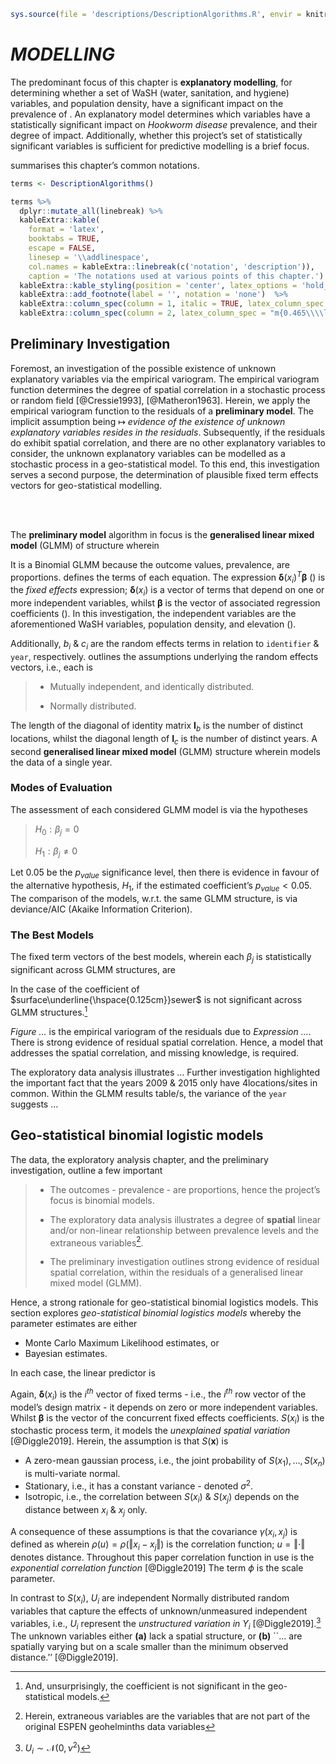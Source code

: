 
```r
sys.source(file = 'descriptions/DescriptionAlgorithms.R', envir = knitr::knit_global())
```


# *MODELLING*

The predominant focus of this chapter is **explanatory modelling**, for determining whether a set of WaSH (water, sanitation, and hygiene) variables, and population density, have a significant impact on the prevalence of \textcolor{darkgrey}{Hookworm disease}.  An explanatory model determines which variables have a statistically significant impact on *Hookworm disease* prevalence, and their degree of impact.  Additionally, whether this project's set of statistically significant variables is sufficient for predictive modelling is a brief focus.

\cref{tab:T0004} summarises this chapter's common notations.

```r

terms <- DescriptionAlgorithms()

terms %>%
  dplyr::mutate_all(linebreak) %>%
  kableExtra::kable(
    format = 'latex',
    booktabs = TRUE,
    escape = FALSE,
    linesep = '\\addlinespace',
    col.names = kableExtra::linebreak(c('notation', 'description')),
    caption = 'The notations used at various points of this chapter.') %>%
  kableExtra::kable_styling(position = 'center', latex_options = 'hold_position', font_size = 7, full_width = FALSE) %>%
  kableExtra::add_footnote(label = '', notation = 'none')  %>%
  kableExtra::column_spec(column = 1, italic = TRUE, latex_column_spec = "l") %>%
  kableExtra::column_spec(column = 2, latex_column_spec = "m{0.465\\\\linewidth}l", latex_valign = 'm')

```






## Preliminary Investigation

Foremost, an investigation of the possible existence of unknown explanatory variables via the empirical variogram.  The empirical variogram function determines the degree of spatial correlation in a stochastic process or random field [@Cressie1993], [@Matheron1963].    Herein, we apply the empirical variogram function to the residuals of a **preliminary model**.  The implicit assumption being $\mapsto$ *evidence of the existence of unknown explanatory variables resides in the residuals*.  Subsequently, if the residuals do exhibit spatial correlation, and there are no other explanatory variables to consider, the unknown explanatory variables can be modelled as a stochastic process in a geo-statistical model.  To this end, this investigation serves a second purpose, the determination of plausible fixed term effects vectors for geo-statistical modelling.

<br>
<br>

The **preliminary model** algorithm in focus is the **generalised linear mixed model** (GLMM) of structure
\begin{align}
Y_{i} & \sim Binomial(e_{i}, p_{i}) (\#eq:0001) \\
\eta_{i} & = ln \left( \frac{p_{i}}{1 - p_{i}} \right) \nonumber \\
& = \mathbf{\delta}(x_{i})^{T} \mathbf{\beta} + b_{i} + c_{i} \nonumber
\end{align}
wherein
\begin{align}
\mathbf{b} & \sim \mathcal{N}(0, \tau^{2}_{b}\mathbf{I}_{b}) (\#eq:0002) \\
\mathbf{c} & \sim \mathcal{N}(0, \tau^{2}_{c}\mathbf{I}_{c}) \nonumber
\end{align}

It is a Binomial GLMM because the outcome values, prevalence, are proportions.  \cref{tab:T0004} defines the terms of each equation.  The expression $\mathbf{\delta}(x_{i})^{T} \mathbf{\beta}$ (\cref{eq:0001}) is the *fixed effects* expression; $\mathbf{\delta}(x_{i})$ is a vector of terms that depend on one or more independent variables, whilst $\mathbf{\beta}$ is the vector of associated regression coefficients (\cref{tab:T0001}).  In this investigation, the independent variables are the aforementioned WaSH variables, population density, and elevation (\cref{tab:T0003}).

Additionally, $b_{i}$ & $c_{i}$ are the random effects terms in relation to ``identifier`` & ``year``, respectively.  \cref{eq:0002} outlines the assumptions underlying the random effects vectors, i.e., each is

\vspace{10pt}

> * Mutually independent, and identically distributed.
>
> * Normally distributed.

\vspace{10pt}

The length of the diagonal of identity matrix $\mathbf{I}_{b}$ is the number of distinct locations, whilst the diagonal length of $\mathbf{I}_{c}$ is the number of distinct years.  A second  **generalised linear mixed model** (GLMM) structure
\begin{align}
Y_{i} & \sim Binomial(e_{i}, p_{i}) (\#eq:0006) \\
\eta_{i} & = ln \left( \frac{p_{i}}{1 - p_{i}} \right) \nonumber \\
& = \mathbf{\delta}(x_{i})^{T} \mathbf{\beta} + b_{i} \nonumber
\end{align}
wherein
\begin{equation}
\mathbf{b} \sim \mathcal{N}(0, \tau^{2}_{b}\mathbf{I}_{b}) (\#eq:0007)
\end{equation}
models the data of a single year.

### Modes of Evaluation

The assessment of each considered GLMM model is via the hypotheses

\vspace{10pt}

> $H_{0}: \beta_{j} = 0$
>
> $H_{1}: \beta_{j} \neq 0$

\vspace{10pt}

Let $0.05$ be the $p_{value}$ significance level, then there is evidence in favour of the alternative hypothesis, $H_{1}$, if the estimated coefficient's $p_{value} < 0.05$.  The comparison of the models, w.r.t. the same GLMM structure, is via deviance/AIC (Akaike Information Criterion).

### The Best Models

The fixed term vectors of the best models, wherein each $\beta_{j}$ is statistically significant across GLMM structures, are
\begin{equation}
  \mathbf{\delta}(x_{i}) =
  \begin{cases}
    [1, piped\underline{\hspace{0.125cm}}sewer, piped\underline{\hspace{0.125cm}}sewer^{2}, elevation.km] \\
    [1, piped\underline{\hspace{0.125cm}}sewer, ln(p_density.k), elevation.km]
  \end{cases} (\#eq:0005)
\end{equation}

In the case of
\begin{equation}
\mathbf{\delta}(x_{i}) = [1, piped\underline{\hspace{0.125cm}}sewer, surface\underline{\hspace{0.125cm}}sewer, elevation.km]
\end{equation}
the coefficient of $surface\underline{\hspace{0.125cm}}sewer$ is not significant across GLMM structures.^[And, unsurprisingly, the coefficient is not significant in the geo-statistical models.]

\vspace{25pt}

\textcolor{wine}{In progress ...}

*Figure ...* is the empirical variogram of the residuals due to *Expression ...*.  There is strong evidence of residual spatial correlation.  Hence, a model that addresses the spatial correlation, and missing knowledge, is required.

The exploratory data analysis illustrates ... Further investigation highlighted the important fact that the years 2009 & 2015 only have 4locations/sites in common.  Within the GLMM results table/s, the variance of the `year` suggests ...



## Geo-statistical binomial logistic models

The data, the exploratory analysis chapter, and the preliminary investigation, outline a few important

> * The outcomes - prevalence - are proportions, hence the project's focus is binomial models.
>
> * The exploratory data analysis illustrates a degree of **spatial** linear and/or non-linear relationship between prevalence levels and the extraneous variables^[Herein, extraneous variables are the variables that are not part of the original ESPEN geohelminths data variables].
>
> * The preliminary investigation outlines strong evidence of residual spatial correlation, within the residuals of a generalised linear mixed model (GLMM).


Hence, a strong rationale for geo-statistical binomial logistics models.  This section explores *geo-statistical binomial logistics models* whereby the parameter estimates are either

* Monte Carlo Maximum Likelihood estimates, or
* Bayesian estimates.

In each case, the linear predictor is
\begin{equation}
\eta(x_{i}) = \mathbf{\delta}(x_{i})^{T} \mathbf{\beta} + S(x_{i}) + U_{i} (\#eq:0018)
\end{equation}

Again, $\mathbf{\delta}(x_{i})$ is the $i^{th}$ vector of fixed terms - i.e., the $i^{th}$ row vector of the model's design matrix - it depends on zero or more independent variables. Whilst $\mathbf{\beta}$ is the vector of the concurrent fixed effects coefficients.  $S(x_{i})$ is the stochastic process term, it models the *unexplained spatial variation* [@Diggle2019].  Herein, the assumption is that $S(\mathbf{x})$ is

* A zero-mean gaussian process, i.e., the joint probability of ${S(x_{1}), \ldots, S(x_{n})}$ is multi-variate normal.
* Stationary, i.e., it has a constant variance - denoted $\sigma^{2}$.
* Isotropic, i.e., the correlation between $S(x_{i})$ & $S(x_{j})$ depends on the distance between $x_{i}$ & $x_{j}$ only.

A consequence of these assumptions is that the covariance $\gamma(x_{i}, x_{j})$ is defined as
\begin{equation}
\gamma(x_{i}, x_{j}) = \sigma^{2}\rho(\left\Vert x_{i} - x_{j} \right\Vert) (\#eq:0015)
\end{equation}
wherein $\rho(u) = \rho(\left\Vert x_{i} - x_{j} \right\Vert)$ is the correlation function; $u = \left\Vert \cdot \right\Vert$ denotes distance.  Throughout this paper correlation function in use is the *exponential correlation function* [@Diggle2019]
\begin{equation}
\rho(u; \phi) = e^{-u/\phi}, \qquad u \geq 0 (\#eq:0016)
\end{equation}
The term $\phi$ is the scale parameter.

In contrast to $S(x_{i})$, $U_{i}$ are independent Normally distributed random variables that capture the effects of unknown/unmeasured independent variables, i.e., $U_{i}$ represent the *unstructured variation in $Y_{i}$* [@Diggle2019].^[$U_{i} \sim \mathcal{N}(0, \nu^{2})$]   The unknown variables either **(a)** lack a spatial structure, or **(b)** ``... are spatially varying but on a scale smaller than the minimum observed distance.'' [@Diggle2019].





